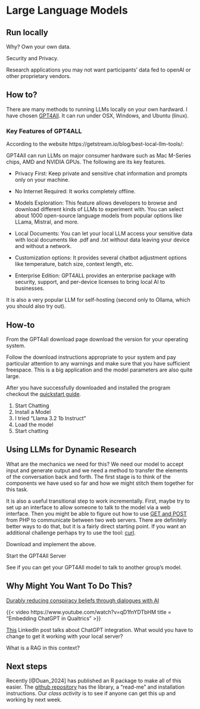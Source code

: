# Large Language Models


## Run locally

Why? Own your own data. 

Security and Privacy.

Research applications you may not want participants' data fed to openAI or other proprietary vendors. 

## How to?

There are many methods to running LLMs locally on your own hardward. I have chosen [GPT4All](https://www.nomic.ai/gpt4all). It can run under OSX, Windows, and Ubuntu (linux). 

### Key Features of GPT4ALL

According to the website https://getstream.io/blog/best-local-llm-tools/:

GPT4All can run LLMs on major consumer hardware such as Mac M-Series chips, AMD and NVIDIA GPUs. The following are its key features.

- Privacy First: Keep private and sensitive chat information and prompts only on your machine.

- No Internet Required: It works completely offline.

- Models Exploration: This feature allows developers to browse and download different kinds of LLMs to experiment with. You can select about 1000 open-source language models from popular options like LLama, Mistral, and more.

- Local Documents: You can let your local LLM access your sensitive data with local documents like .pdf and .txt without data leaving your device and without a network.

- Customization options: It provides several chatbot adjustment options like temperature, batch size, context length, etc.

- Enterprise Edition: GPT4ALL provides an enterprise package with security, support, and per-device licenses to bring local AI to businesses.
 
It is also a very popular LLM for self-hosting (second only to Ollama, which you should also try out).

## How-to
From the GPT4all download page download the version for your operating system. 

Follow the download instructions appropriate to your system and pay particular attention to any warnings and make sure that you have sufficient freespace. This is a big application and the model parameters are also quite large. 

After you have successfully downloaded and installed the program checkout the [quickstart guide](https://docs.gpt4all.io/gpt4all_desktop/quickstart.html).

1. Start Chatting
2. Install a Model
3. I tried "Llama 3.2 1b Instruct"
4. Load the model
5. Start chatting

## Using LLMs for Dynamic Research

What are the mechanics we need for this? We need our model to accept input and generate output and we need a method to transfer the elements of the conversation back and forth. The first stage is to think of the components we have used so far and how we might stitch them together for this task. 

It is also a useful transitional step to work incrementally. First, maybe try to set up an interface to allow someone to talk to the model via a web interface. Then you might be able to figure out how to use [GET and POST](link) from PHP to communicate between two web servers. There are definitely better ways to do that, but it is a fairly direct starting point. If you want an additional challenge perhaps try to use the tool: [curl](https://medium.com/@kevinkoech265/curl-a-deep-dive-into-command-line-data-transfer-8361a85b177d).

::: {.callout-tip title="Classroom Exercise"}
Download and implement the above.

Start the GPT4All Server

See if you can get your GPT4All model to talk to another group's model.
:::

## Why Might You Want To Do This?

[Durably reducing conspiracy beliefs through dialogues with AI](https://www.science.org/doi/10.1126/science.adq1814)

{{< video https://www.youtube.com/watch?v=qD1fnYDTbHM title = "Embedding ChatGPT in Qualtrics" 
>}}

[This](https://www.linkedin.com/pulse/integrate-chatgpt-openai-api-your-research-project-part-ding-wang-rdyec) LinkedIn post talks about ChatGPT integration. What would you have to change to get it working with your local server?


::: {.callout-tip title="Class Question"}
What is a RAG in this context?
::: 

## Next steps

Recently [@Duan_2024] has published an R package to make all of this easier. The [github repository](https://github.com/xufengduan/MacBehaviour "github repository link") has the library, a "read-me" and installation instructions. Our *class activity* is to see if anyone can get this up and working by next week. 
